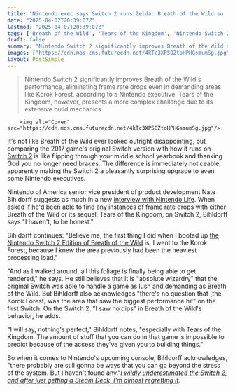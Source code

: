 ```yaml
---
title: "Nintendo exec says Switch 2 runs Zelda: Breath of the Wild so much better even he was shocked: 'All this foliage is finally being able to get rendered'"
date: "2025-04-07T20:39:07Z"
lastmod: "2025-04-07T20:39:07Z"
tags: ['Breath of the Wild', 'Tears of the Kingdom', 'Nintendo Switch 2', 'Open-World', 'Action-Adventure']
draft: false
summary: "Nintendo Switch 2 significantly improves Breath of the Wild's performance, eliminating frame rate drops even in demanding areas like Korok Forest, according to a Nintendo executive.  Tears of the Kingdom, however, presents a more complex challenge due to its extensive build mechanics."
images: ["https://cdn.mos.cms.futurecdn.net/4kTc3XP5QZtoHPHGsmumSg.jpg"]
layout: PostSimple
---
```

> Nintendo Switch 2 significantly improves Breath of the Wild's performance, eliminating frame rate drops even in demanding areas like Korok Forest, according to a Nintendo executive.  Tears of the Kingdom, however, presents a more complex challenge due to its extensive build mechanics.


        <img alt="Cover" src="https://cdn.mos.cms.futurecdn.net/4kTc3XP5QZtoHPHGsmumSg.jpg"/>
        
It's not like Breath of the Wild ever looked outright disappointing, but comparing the 2017 game's original Switch version with how it runs on [<u>Switch 2</u>](https://www.gamesradar.com/nintendo-switch-2-guide/) is like flipping through your middle school yearbook and thanking God you no longer need braces. The difference is immediately noticeable, apparently making the Switch 2 a pleasantly surprising upgrade to even some Nintendo executives.

Nintendo of America senior vice president of product development Nate Bihldorff suggests as much in a new [<u>interview with Nintendo Life</u>](https://www.nintendolife.com/features/we-really-want-to-future-proof-the-nintendo-switch-2-interview). When asked if he'd been able to find any instances of frame rate drops with either Breath of the Wild or its sequel, Tears of the Kingdom, on Switch 2, Bihldorff says "I haven't, to be honest."

Bihldorff continues: "Believe me, the first thing I did when I booted up [the Nintendo Switch 2 Edition of Breath of the Wild](https://www.gamesradar.com/games/open-world/breath-of-the-wild-looks-like-a-completely-different-game-on-nintendo-switch-2-thanks-to-ridiculously-improved-graphics-and-5-times-faster-loading-speed/) is, I went to the Korok Forest, because I knew the area previously had been the heaviest processing load."

"And as I walked around, all this foliage is finally being able to get rendered," he says. He still believes that it is "absolute wizardry" that the original Switch was able to handle a game as lush and demanding as Breath of the Wild. But Bihldorff also acknowledges "there's no question that [the Korok Forest] was the area that saw the biggest performance hit" on the first Switch. On the Switch 2, "I saw no dips" in Breath of the Wild's behavior, he adds.

"I will say, nothing's perfect," Bihldorff notes, "especially with Tears of the Kingdom. The amount of stuff that you can do in that game is impossible to predict because of the access they've given you to building things."

So when it comes to Nintendo's upcoming console, Bihldorff acknowledges, "there probably are still gonna be ways that you can go beyond the stress of the system. But I haven't found any."[<u><em>I wildly underestimated the Switch 2, and after just getting a Steam Deck, I'm almost regretting it</em></u>](https://www.gamesradar.com/games/i-wildly-underestimated-the-switch-2-and-after-just-getting-a-steam-deck-im-almost-regretting-it/)*.*
        